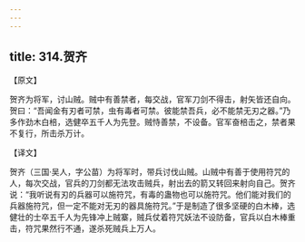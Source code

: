 ```yaml
---
---
---
```

title: 314.贺齐
---



【原文】

贺齐为将军，讨山贼。贼中有善禁者，每交战，官军刀剑不得击，射矢皆还自向。贺曰：“吾闻金有刃者可禁，虫有毒者可禁。彼能禁吾兵，必不能禁无刃之器。”乃多作劲木白棓，选健卒五千人为先登。贼恃善禁，不设备。官军奋棓击之，禁者果不复行，所击杀万计。

【译文】

贺齐（三国·吴人，字公苗）为将军时，带兵讨伐山贼。山贼中有善于使用符咒的人，每次交战，官兵的刀剑都无法攻击贼兵，射出去的箭又转回来射向自己。贺齐说：“我听说有刃的兵器可以施符咒，有毒的蛊物也可以施符咒。他们能对我们的兵器施符咒，但一定不能对无刃的器具施符咒。”于是制造了很多坚硬的白木棒，选健壮的士卒五千人为先锋冲上贼寨，贼兵仗着符咒妖法不设防备，官兵以白木棒重击，符咒果然行不通，遂杀死贼兵上万人。